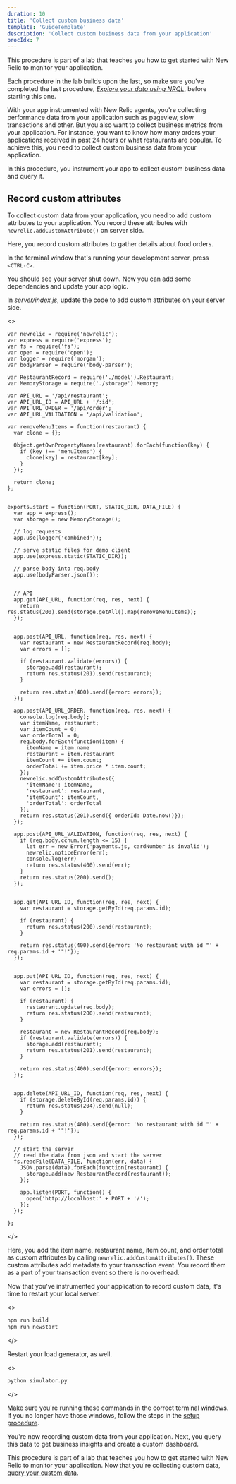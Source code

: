 ```yaml
---
duration: 10
title: 'Collect custom business data'
template: 'GuideTemplate'
description: 'Collect custom business data from your application'
procIdx: 7
---
```


<Callout variant="course" title="lab">

This procedure is part of a lab that teaches you how to get started with New Relic to monitor your application.

Each procedure in the lab builds upon the last, so make sure you've completed the last procedure, [_Explore your data using NRQL_](/collect-data/monitor-your-application/explore-your-data), before starting this one.

</Callout>

With your app instrumented with New Relic agents, you're collecting performance data from your application such as pageview, slow transactions and other. But you also want to collect business metrics from your application.
For instance, you want to know how many orders your applications received in past 24 hours or what restaurants are popular. To achieve this, you need to collect custom business data from your application.

In this procedure, you instrument your app to collect custom business data and query it.

## Record custom attributes

To collect custom data from your application, you need to add custom attributes to your application. You record these attributes with `newrelic.addCustomAttribute()` on server side.

Here, you record custom attributes to gather details about food orders.

<Steps>

<Step>

In the terminal window that's running your development server, press `<CTRL-C>`.

You should see your server shut down. Now you can add some dependencies and update your app logic.

</Step>

<Step>

In _server/index.js_, update the code to add custom attributes on your server side.

<>

``` node lineHighlight=63-77 fileName=server/index.js
var newrelic = require('newrelic');
var express = require('express');
var fs = require('fs');
var open = require('open');
var logger = require('morgan');
var bodyParser = require('body-parser');

var RestaurantRecord = require('./model').Restaurant;
var MemoryStorage = require('./storage').Memory;

var API_URL = '/api/restaurant';
var API_URL_ID = API_URL + '/:id';
var API_URL_ORDER = '/api/order';
var API_URL_VALIDATION = '/api/validation';

var removeMenuItems = function(restaurant) {
  var clone = {};

  Object.getOwnPropertyNames(restaurant).forEach(function(key) {
    if (key !== 'menuItems') {
      clone[key] = restaurant[key];
    }
  });

  return clone;
};


exports.start = function(PORT, STATIC_DIR, DATA_FILE) {
  var app = express();
  var storage = new MemoryStorage();

  // log requests
  app.use(logger('combined'));

  // serve static files for demo client
  app.use(express.static(STATIC_DIR));

  // parse body into req.body
  app.use(bodyParser.json());


  // API
  app.get(API_URL, function(req, res, next) {
    return res.status(200).send(storage.getAll().map(removeMenuItems));
  });


  app.post(API_URL, function(req, res, next) {
    var restaurant = new RestaurantRecord(req.body);
    var errors = [];

    if (restaurant.validate(errors)) {
      storage.add(restaurant);
      return res.status(201).send(restaurant);
    }

    return res.status(400).send({error: errors});
  });

  app.post(API_URL_ORDER, function(req, res, next) {
    console.log(req.body);
    var itemName, restaurant;
    var itemCount = 0;
    var orderTotal = 0;
    req.body.forEach(function(item) {
      itemName = item.name
      restaurant = item.restaurant
      itemCount += item.count;
      orderTotal += item.price * item.count;
    });
    newrelic.addCustomAttributes({
      'itemName': itemName,
      'restaurant': restaurant,
      'itemCount': itemCount,
      'orderTotal': orderTotal
    });
    return res.status(201).send({ orderId: Date.now()});
  });

  app.post(API_URL_VALIDATION, function(req, res, next) {
    if (req.body.ccnum.length <= 15) {
      let err = new Error('payments.js, cardNumber is invalid');
      newrelic.noticeError(err);
      console.log(err)
      return res.status(400).send(err);
    }
    return res.status(200).send();
  });


  app.get(API_URL_ID, function(req, res, next) {
    var restaurant = storage.getById(req.params.id);

    if (restaurant) {
      return res.status(200).send(restaurant);
    }

    return res.status(400).send({error: 'No restaurant with id "' + req.params.id + '"!'});
  });


  app.put(API_URL_ID, function(req, res, next) {
    var restaurant = storage.getById(req.params.id);
    var errors = [];

    if (restaurant) {
      restaurant.update(req.body);
      return res.status(200).send(restaurant);
    }

    restaurant = new RestaurantRecord(req.body);
    if (restaurant.validate(errors)) {
      storage.add(restaurant);
      return res.status(201).send(restaurant);
    }

    return res.status(400).send({error: errors});
  });


  app.delete(API_URL_ID, function(req, res, next) {
    if (storage.deleteById(req.params.id)) {
      return res.status(204).send(null);
    }

    return res.status(400).send({error: 'No restaurant with id "' + req.params.id + '"!'});
  });

  // start the server
  // read the data from json and start the server
  fs.readFile(DATA_FILE, function(err, data) {
    JSON.parse(data).forEach(function(restaurant) {
      storage.add(new RestaurantRecord(restaurant));
    });

    app.listen(PORT, function() {
      open('http://localhost:' + PORT + '/');
    });
  });

};

```

</>

Here, you add the item name, restaurant name, item count, and order total as custom attributes by calling `newrelic.addCustomAttributes()`.
These custom attributes add metadata to your transaction event. You record them as a part of your transaction event so there is no overhead.

</Step>

<Step>

Now that you've instrumented your application to record custom data, it's time to restart your local server.


<>

```bash
npm run build
npm run newstart
```

</>

Restart your load generator, as well.

<>

```bash
python simulator.py
```

</>

<Callout variant="important">

Make sure you're running these commands in the correct terminal windows. If you no longer have those windows, follow the steps in the [setup procedure](/collect-data/monitor-your-application/set-up-env).

</Callout>

</Step>

</Steps>

You're now recording custom data from your application. Next, you query this data to get business insights and create a custom dashboard.

<Callout variant="course" title="lab">

This procedure is part of a lab that teaches you how to get started with New Relic to monitor your application. Now that you're collecting custom data, [query your custom data](/collect-data/monitor-your-application/query-custom-data).

</Callout>